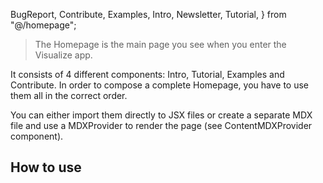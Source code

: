 
  BugReport,
  Contribute,
  Examples,
  Intro,
  Newsletter,
  Tutorial,
} from "@/homepage";

<Meta of={HomepageStories} />

> The Homepage is the main page you see when you enter the Visualize app.

It consists of 4 different components: Intro, Tutorial, Examples and Contribute.
In order to compose a complete Homepage, you have to use them all in the correct
order.

You can either import them directly to JSX files or create a separate MDX file
and use a MDXProvider to render the page (see ContentMDXProvider component).

<Canvas of={HomepageStories.Homepage} />

## How to use

```jsx
import { Contribute, Examples, Intro, Tutorial, Newsletter } from "../homepage";

<Intro
  title="Visualize Swiss Open Government Data"
  teaser="Create and embed visualizations from any dataset provided by the LINDAS Linked Data Service."
  buttonLabel="Create a visualization"
/>
<Tutorial
  headline="Visualize data in just a few steps…"
  step1="Select a dataset"
  step2="Edit the visualization"
  step3="Share & embed"
/>
<Examples
  headline="Make it your own…"
  example1Headline="Create beautiful visualizations"
  example1Description="Choose from a wide range of chart types and configure them according to your needs."
  example2Headline="Use powerful customizations"
  example2Description="With the help of custom filters and data segmentation, even complex issues can be visualized."
/>
 <Newsletter
  headline="Would you like to stay in touch?"
  description="Contact us directly, to receive information about new features and updates."
  buttonLabel="Subscribe"
  buttonUrl="mailto:visualize@bafu.admin.ch"
/>
 <BugReport
  headline="Found a bug?"
  description="Please report it to us, so we can fix it as soon as possible."
  buttonLabel="Report a bug"
  buttonUrl="mailto:visualize@bafu.admin.ch"
/>
<Contribute
  headline="Would you like to visualize your own data?"
  description="Find out how you can integrate your data into the LINDAS Linked Data Service."
  buttonLabel="Learn how"
  buttonUrl="https://lindas.admin.ch/?lang=en"
/>
```
